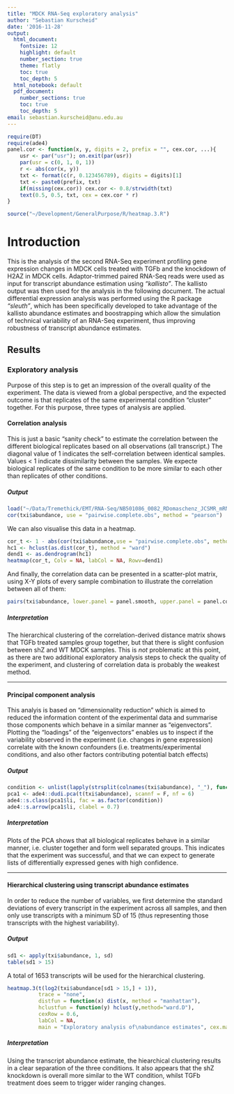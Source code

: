 ```yaml
---
title: "MDCK RNA-Seq exploratory analysis"
author: "Sebastian Kurscheid"
date: '2016-11-28'
output:
  html_document:
    fontsize: 12
    highlight: default
    number_section: true
    theme: flatly
    toc: true
    toc_depth: 5
  html_notebook: default
  pdf_document:
    number_sections: true
    toc: true
    toc_depth: 5
email: sebastian.kurscheid@anu.edu.au
---
```


```r
require(DT)
require(ade4)
panel.cor <- function(x, y, digits = 2, prefix = "", cex.cor, ...){
    usr <- par("usr"); on.exit(par(usr))
    par(usr = c(0, 1, 0, 1))
    r <- abs(cor(x, y))
    txt <- format(c(r, 0.123456789), digits = digits)[1]
    txt <- paste0(prefix, txt)
    if(missing(cex.cor)) cex.cor <- 0.8/strwidth(txt)
    text(0.5, 0.5, txt, cex = cex.cor * r)
}

source("~/Development/GeneralPurpose/R/heatmap.3.R")

```

# Introduction
This is the analysis of the second RNA-Seq experiment profiling gene expression changes in MDCK cells treated with TGFb and the knockdown of H2AZ in MDCK cells. Adaptor-trimmed paired RNA-Seq reads were used as input for transcript abundance estimation using *"kallisto"*. The kallisto output was then used for the analysis in the following document. The actual differential expression analysis was performed using the R package *"sleuth"*, which has been specifically developed to take advantage of the kallisto abundance estimates and boostrapping which allow the simulation of technical variability of an RNA-Seq experiment, thus improving robustness of transcript abundance estimates.

## Results

### Exploratory analysis

Purpose of this step is to get an impression of the overall quality of the experiment. The data is viewed from a global perspective, and the expected outcome is that replicates of the same experimental condition "cluster" together. For this purpose, three types of analysis are applied.

#### Correlation analysis

This is just a basic "sanity check" to estimate the correlation between the different biological replicates based on all observations (all transcript.) The diagonal value of 1 indicates the self-correlation between identical samples. Values < 1 indicate dissimilarity between the samples. We expecte biological replicates of the same condition to be more similar to each other than replicates of other conditions.

##### Output
```r
load("~/Data/Tremethick/EMT/RNA-Seq/NB501086_0082_RDomaschenz_JCSMR_mRNAseq/processed_data/CanFam3.1_ensembl84_ERCC/R_Analysis/kallisto_estimated_abundances.rda")
cor(txi$abundance, use = "pairwise.complete.obs", method = "pearson")
```

We can also visualise this data in a heatmap.
```r
cor_t <- 1 - abs(cor(txi$abundance,use = "pairwise.complete.obs", method = "pearson"))
hc1 <- hclust(as.dist(cor_t), method = "ward")
dend1 <- as.dendrogram(hc1)
heatmap(cor_t, Colv = NA, labCol = NA, Rowv=dend1)
```

And finally, the correlation data can be presented in a scatter-plot matrix, using X-Y plots of every sample combination to illustrate the correlation between all of them:

```r
pairs(txi$abundance, lower.panel = panel.smooth, upper.panel = panel.cor)
```

##### Interpretation

The hierarchical clustering of the correlation-derived distance matrix shows that TGFb treated samples group together, but that there is slight confusion between shZ and WT MDCK samples. This is *not* problematic at this point, as there are two additional exploratory analysis steps to check the quality of the experiment, and clustering of correlation data is probably the weakest method.

********************
#### Principal component analysis
This analyis is based on "dimensionality reduction" which is aimed to reduced the information content of the experimental data and summarise those components which behave in a similar manner as "eigenvectors". Plotting the "loadings" of the "eigenvectors" enables us to inspect if the variability observed in the experiment (i.e. changes in gene expression) correlate with the known confounders (i.e. treatments/experimental conditions, and also other factors contributing potential batch effects)

##### Output
```r
condition <- unlist(lapply(strsplit(colnames(txi$abundance), "_"), function(x) gsub("D6", "", x[1])))
pca1 <- ade4::dudi.pca(t(txi$abundance), scannf = F, nf = 6)
ade4::s.class(pca1$li, fac = as.factor(condition))
ade4::s.arrow(pca1$li, clabel = 0.7)

```

##### Interpretation

Plots of the PCA shows that all biological replicates behave in a similar manner, i.e. cluster together and form well separated groups. This indicates that the experiment was successful, and that we can expect to generate lists of differentially expressed genes with high confidence.

********************

#### Hierarchical clustering using transcript abundance estimates

In order to reduce the number of variables, we first determine the standard deviations of every transcript in the experiment across all samples, and then only use transcripts with a minimum SD of 15 (thus representing those transcripts with the highest variability).

##### Output
```r
sd1 <- apply(txi$abundance, 1, sd)
table(sd1 > 15)
```

A total of 1653 transcripts will be used for the hierarchical clustering.

```r
heatmap.3(t(log2(txi$abundance[sd1 > 15,] + 1)),
          trace = "none", 
          distfun = function(x) dist(x, method = "manhattan"), 
          hclustfun = function(y) hclust(y,method="ward.D"),
          cexRow = 0.6,
          labCol = NA,
          main = "Exploratory analysis of\nabundance estimates", cex.main = 0.3)
```


##### Interpretation
Using the transcript abundance estimate, the hiearchical clustering results in a clear separation of the three conditions. It also appears that the shZ knockdown is overall more similar to the WT condition, whilst TGFb treatment does seem to trigger wider ranging changes.
